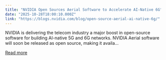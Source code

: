 ```yaml
---
title: "NVIDIA Open Sources Aerial Software to Accelerate AI-Native 6G"
date: "2025-10-28T18:00:10.000Z"
link: "https://blogs.nvidia.com/blog/open-source-aerial-ai-native-6g/"
---
```


NVIDIA is delivering the telecom industry a major boost in open-source software for building AI-native 5G and 6G networks. NVIDIA Aerial software will soon be released as open source, making it availa...

[Read more](https://blogs.nvidia.com/blog/open-source-aerial-ai-native-6g/)
